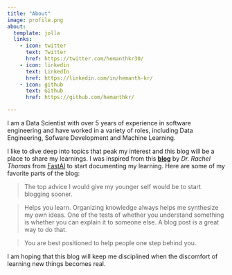 ```yaml
---
title: "About"
image: profile.png
about:
  template: jolla
  links:
    - icon: twitter
      text: Twitter
      href: https://twitter.com/hemanthkr30/
    - icon: linkedin
      text: LinkedIn
      href: https://linkedin.com/in/hemanth-kr/
    - icon: github
      text: Github
      href: https://github.com/hemanthkr/

---
```


I am a Data Scientist with over 5 years of experience in software engineering and have worked in a variety of roles, including Data Engineering, Sofware Development and Machine Learning.

I like to dive deep into topics that peak my interest and this blog will be a place to share my learnings. I was inspired from this [__blog__](https://medium.com/@racheltho/why-you-yes-you-should-blog-7d2544ac1045) by _Dr. Rachel Thomas_ from [FastAI](https://www.fast.ai/) to start documenting my learning. Here are some of my favorite parts of the blog:

> The top advice I would give my younger self would be to start blogging sooner.

> Helps you learn. Organizing knowledge always helps me synthesize my own ideas. One of the tests of whether you understand something is whether you can explain it to someone else. A blog post is a great way to do that.

> You are best positioned to help people one step behind you.

I am hoping that this blog will keep me disciplined when the discomfort of learning new things becomes real.
